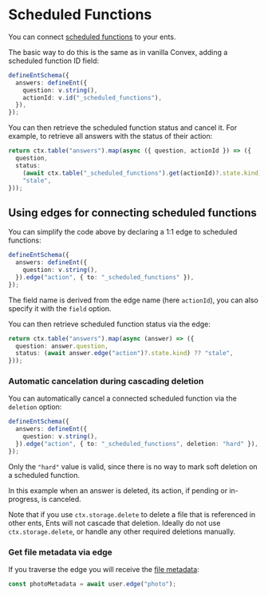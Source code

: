 # Scheduled Functions

You can connect
[scheduled functions](https://docs.convex.dev/scheduling/scheduled-functions) to
your ents.

The basic way to do this is the same as in vanilla Convex, adding a scheduled
function ID field:

```ts
defineEntSchema({
  answers: defineEnt({
    question: v.string(),
    actionId: v.id("_scheduled_functions"),
  }),
});
```

You can then retrieve the scheduled function status and cancel it. For example,
to retrieve all answers with the status of their action:

```ts
return ctx.table("answers").map(async ({ question, actionId }) => ({
  question,
  status:
    (await ctx.table("_scheduled_functions").get(actionId)?.state.kind) ??
    "stale",
}));
```

## Using edges for connecting scheduled functions

You can simplify the code above by declaring a 1:1 edge to scheduled functions:

```ts
defineEntSchema({
  answers: defineEnt({
    question: v.string(),
  }).edge("action", { to: "_scheduled_functions" }),
});
```

The field name is derived from the edge name (here `actionId`), you can also
specify it with the `field` option.

You can then retrieve scheduled function status via the edge:

```ts
return ctx.table("answers").map(async (answer) => ({
  question: answer.question,
  status: (await answer.edge("action")?.state.kind) ?? "stale",
}));
```

### Automatic cancelation during cascading deletion

You can automatically cancel a connected scheduled function via the `deletion`
option:

```ts
defineEntSchema({
  answers: defineEnt({
    question: v.string(),
  }).edge("action", { to: "_scheduled_functions", deletion: "hard" }),
});
```

Only the `"hard"` value is valid, since there is no way to mark soft deletion on
a scheduled function.

In this example when an answer is deleted, its action, if pending or
in-progress, is canceled.

Note that if you use `ctx.storage.delete` to delete a file that is referenced in
other ents, Ents will not cascade that deletion. Ideally do not use
`ctx.storage.delete`, or handle any other required deletions manually.

### Get file metadata via edge

If you traverse the edge you will receive the
[file metadata](https://docs.convex.dev/file-storage/file-metadata):

```ts
const photoMetadata = await user.edge("photo");
```
